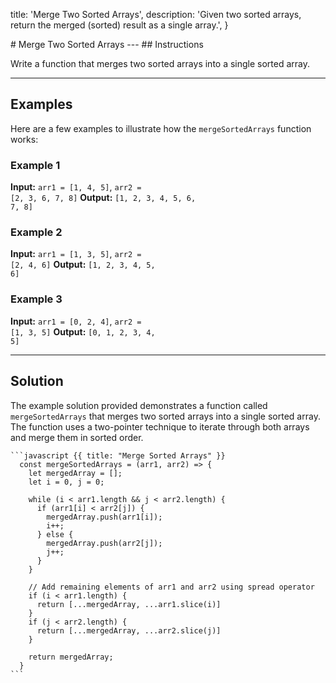 
  title: 'Merge Two Sorted Arrays',
  description:
    'Given two sorted arrays, return the merged (sorted) result as a single array.',
}

<HeroPattern/>
# Merge Two Sorted Arrays
---
## Instructions

Write a function that merges two sorted arrays into a single sorted array.

---
## Examples

Here are a few examples to illustrate how the `mergeSortedArrays` function works:

### Example 1
**Input:** <code>arr1 = [1, 4, 5]</code>, <code>arr2 = [2, 3, 6, 7, 8]</code>
**Output:** <code>[1, 2, 3, 4, 5, 6, 7, 8]</code>

### Example 2
**Input:** <code>arr1 = [1, 3, 5]</code>, <code>arr2 = [2, 4, 6]</code>
**Output:** <code>[1, 2, 3, 4, 5, 6]</code>

### Example 3
**Input:** <code>arr1 = [0, 2, 4]</code>, <code>arr2 = [1, 3, 5]</code>
**Output:** <code>[0, 1, 2, 3, 4, 5]</code>

---
## Solution

<Row>
  <Col>
    <p>The example solution provided demonstrates a function called <code>mergeSortedArrays</code> that merges two sorted arrays into a single sorted array. The function uses a two-pointer technique to iterate through both arrays and merge them in sorted order.</p>
  </Col>
  <Col>

    ```javascript {{ title: "Merge Sorted Arrays" }}
      const mergeSortedArrays = (arr1, arr2) => {
        let mergedArray = [];
        let i = 0, j = 0;

        while (i < arr1.length && j < arr2.length) {
          if (arr1[i] < arr2[j]) {
            mergedArray.push(arr1[i]);
            i++;
          } else {
            mergedArray.push(arr2[j]);
            j++;
          }
        }

        // Add remaining elements of arr1 and arr2 using spread operator
        if (i < arr1.length) {
          return [...mergedArray, ...arr1.slice(i)]
        }
        if (j < arr2.length) {
          return [...mergedArray, ...arr2.slice(j)]
        }

        return mergedArray;
      }
    ```
  </Col>
</Row>

